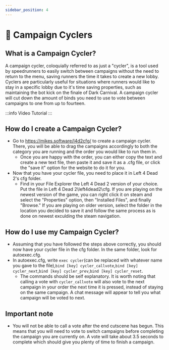 ---
sidebar_position: 4
---

# 🔁 Campaign Cyclers

## What is a Campaign Cycler?
A campaign cycler, coloquially referred to as just a "cycler", is a tool used by speedrunners to easily switch between campaigns without the need to return to the menu, saving runners the time it takes to create a new lobby. Cyclers are particularly useful for situations where runners would like to stay in a specific lobby due to it's time saving properties, such as maintaining the bot kick on the finale of Dark Carnival. A campaign cycler will cut down the amount of binds you need to use to vote between campaigns to one from up to fourteen.

:::info Video Tutorial
<YouTube youtubeid="-VfpKBolmlE"/>
:::

## How do I create a Campaign Cycler?
- Go to https://mikes.software/l4d2cfg/ to create a campaign cycler. There, you will be able to drag the campaigns accordingly to both the category you are running and the order you would like to run them in.
    - Once you are happy with the order, you can either copy the text and create a new text file, then paste it and save it as a .cfg file, or click the "save it" option for the website to do it for you.
- Now that you have your cycler file, you need to place it in Left 4 Dead 2's cfg folder.
    - Find in your File Explorer the Left 4 Dead 2 version of your choice. Put the file in Left 4 Dead 2\left4dead2\cfg. If you are playing on the newest version of the game, you can right click it on steam and select the "Properties" option, then "Installed Files", and finally "Browse." If you are playing on older version, select the folder in the location you decided to save it and follow the same process as is done on newest exculding the steam navigation.

## How do I use my Campaign Cycler?
- Assuming that you have followed the steps above correctly, you should now have your cycler file in the cfg folder. In the same folder, look for autoexec.cfg.
- In autoexec.cfg, write `exec cycler`(can be replaced with whatever name you gave to the file),`bind [key] cycler_callvote`,`bind [key] cycler_next`,`bind [key] cycler_prev`,`bind [key] cycler_reset`.
    - The commands should be self explanatory. It is worth noting that calling a vote with `cycler_callvote` will also vote to the next campaign in your order the next time it is pressed, instead of staying on the same campaign. A chat message will appear to tell you what campaign will be voted to next.

## Important note
- You will not be able to call a vote after the end cutscene has begun. This means that you will need to vote to switch campaigns before completing the campaign you are currently on. A vote will take about 3.5 seconds to complete which should give you plenty of time to finish a campaign.